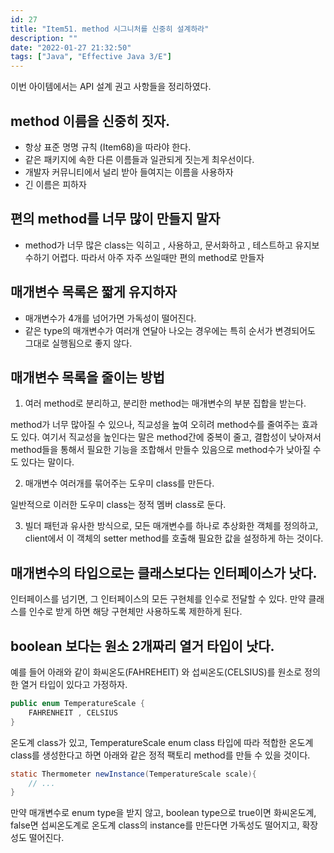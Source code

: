 ```yaml
---
id: 27
title: "Item51. method 시그니처를 신중히 설계하라"
description: ""
date: "2022-01-27 21:32:50"
tags: ["Java", "Effective Java 3/E"]
---
```

이번 아이템에서는 API 설계 권고 사항들을 정리하였다. 

## method 이름을 신중히 짓자.

 - 항상 표준 명명 규칙 (Item68)을 따라야 한다. 
 - 같은 패키지에 속한 다른 이름들과 일관되게 짓는게 최우선이다. 
 - 개발자 커뮤니티에서 널리 받아 들여지는 이름을 사용하자
 - 긴 이름은 피하자 

## 편의 method를 너무 많이 만들지 말자 

 - method가 너무 많은 class는 익히고 , 사용하고, 문서화하고 , 테스트하고 유지보수하기 어렵다. 따라서 아주 자주 쓰일때만 편의 method로 만들자 

## 매개변수 목록은 짧게 유지하자 

- 매개변수가 4개를 넘어가면 가독성이 떨어진다. 
- 같은 type의 매개변수가 여러개 연달아 나오는 경우에는 특히 순서가 변경되어도 그대로 실행됨으로 좋지 않다. 



## 매개변수 목록을 줄이는 방법

1. 여러 method로 분리하고, 분리한 method는 매개변수의 부분 집합을 받는다. 

method가 너무 많아질 수 있으나, 직교성을 높여 오히려 method수를 줄여주는 효과도 있다. 
여기서 직교성을 높인다는 말은 method간에 중복이 줄고, 결합성이 낮아져서 method들을 통해서 필요한 기능을 조합해서 만들수 있음으로 method수가 낮아질 수도 있다는 말이다.  

2. 매개변수 여러개를 묶어주는 도우미 class를 만든다. 

일반적으로 이러한 도우미 class는 정적 멤버 class로 둔다. 

3. 빌더 패턴과 유사한 방식으로, 모든 매개변수를 하나로 추상화한 객체를 정의하고, client에서 이 객체의 setter method를 호출해 필요한 값을 설정하게 하는 것이다. 




## 매개변수의 타입으로는 클래스보다는 인터페이스가 낫다. 

인터페이스를 넘기면, 그 인터페이스의 모든 구현체를 인수로 전달할 수 있다. 만약 클래스를 인수로 받게 하면 해당 구현체만 사용하도록 제한하게 된다. 


## boolean 보다는 원소 2개짜리 열거 타입이 낫다. 

예를 들어 아래와 같이 화씨온도(FAHREHEIT) 와 섭씨온도(CELSIUS)를 원소로 정의한 열거 타입이 있다고 가정하자. 
```java
public enum TemperatureScale {
    FAHRENHEIT , CELSIUS
}
```

온도계 class가 있고, TemperatureScale enum class 타입에 따라 적합한 온도계 class를 생성한다고 하면 아래와 같은 정적 팩토리 method를 만들 수 있을 것이다.

```java
static Thermometer newInstance(TemperatureScale scale){
    // ...
}
```
만약 매개변수로 enum type을 받지 않고, boolean type으로 true이면 화씨온도계, false면 섭씨온도계로 온도계 class의 instance를 만든다면 가독성도 떨어지고, 확장성도 떨어진다.
